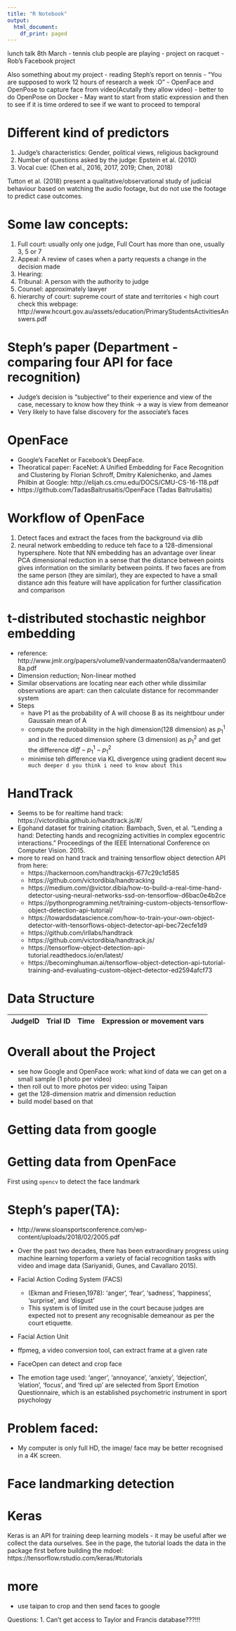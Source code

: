```yaml
---
title: "R Notebook"
output:
  html_document:
    df_print: paged
---
```


lunch talk 8th March
- tennis club people are playing
- project on racquet
- Rob's Facebook project

Also something about my project
- reading Steph's report on tennis
- "You are supposed to work 12 hours of research a week :O"
- OpenFace and OpenPose to capture face from video(Acutally they allow video)
- better to do OpenPose on Docker
- May want to start from static expression and then to see if it is time ordered to see if we want to proceed to temporal


# Different kind of predictors 
1. Judge's characteristics: Gender, political views, religious background
2. Number of questions asked by the judge: Epstein et al. (2010) 
3. Vocal cue: (Chen et al., 2016, 2017, 2019; Chen, 2018)

Tutton et al. (2018) present a qualitative/observational study of judicial behaviour based on watching the audio footage, but do not use the footage to predict case outcomes.  


# Some law concepts:
1. Full court: usually only one judge, Full Court has more than one, usually 3, 5 or 7
2. Appeal: A review of cases when a party requests a change in the decision made
3. Hearing:
4. Tribunal: A person with the authority to judge 
5. Counsel: approximately lawyer
5. hierarchy of court: supreme court of state and territories < high court
check this webpage: http://www.hcourt.gov.au/assets/education/PrimaryStudentsActivitiesAnswers.pdf

# Steph's paper (Department - comparing four API for face recognition)
- Judge's decision is "subjective" to their experience and view of the case, necessary to know how they think -> a way is view from demeanor
-  Very likely to have false discovery for the associate's faces

# OpenFace
- Google’s FaceNet or Facebook’s DeepFace.
- Theoratical paper:  FaceNet: A Unified Embedding for Face Recognition and Clustering by Florian Schroff, Dmitry Kalenichenko, and James Philbin at Google: http://elijah.cs.cmu.edu/DOCS/CMU-CS-16-118.pdf
- https://github.com/TadasBaltrusaitis/OpenFace (Tadas Baltrušaitis)

# Workflow of OpenFace
1. Detect faces and extract the faces from the background via dlib
2. neural network embedding to reduce teh face to a 128-dimensional hypersphere. Note that NN embedding has an advantage over linear PCA dimensional reduction in a sense that the distance between points gives information on the similarity between points. If two faces are from the same person (they are similar), they are expected to have a small distance adn this feature will have application for further classification and comparison


# t-distributed stochastic neighbor embedding
- reference: http://www.jmlr.org/papers/volume9/vandermaaten08a/vandermaaten08a.pdf
- Dimension reduction; Non-linear mothed
- Similar observations are locating near each other while dissimilar observations are  apart: can then calculate distance for recommander system
- Steps
  - have P1 as the probability of A will choose B as its neightbour under Gaussain mean of A
  - compute the probability in the high dimension(128 dimension) as $p^1_1$ and in the reduced dimension sphere (3 dimension) as $p^2_1$ and get the difference $diff - p^1_1 - p^2_1$
  - minimise teh difference via KL divergence using gradient decent
```How much deeper d you think i need to know about this```


# HandTrack
- Seems to be for realtime hand track: https://victordibia.github.io/handtrack.js/#/
- Egohand dataset for training citation: Bambach, Sven, et al. “Lending a hand: Detecting hands and recognizing activities in complex egocentric interactions.” Proceedings of the IEEE International Conference on Computer Vision. 2015.
- more to read on hand track and training tensorflow object detection API from here: 
  - https://hackernoon.com/handtrackjs-677c29c1d585
  - https://github.com/victordibia/handtracking
  - https://medium.com/@victor.dibia/how-to-build-a-real-time-hand-detector-using-neural-networks-ssd-on-tensorflow-d6bac0e4b2ce
  - https://pythonprogramming.net/training-custom-objects-tensorflow-object-detection-api-tutorial/
  - https://towardsdatascience.com/how-to-train-your-own-object-detector-with-tensorflows-object-detector-api-bec72ecfe1d9
  - https://github.com/irllabs/handtrack
  - https://github.com/victordibia/handtrack.js/
  - https://tensorflow-object-detection-api-tutorial.readthedocs.io/en/latest/
  - https://becominghuman.ai/tensorflow-object-detection-api-tutorial-training-and-evaluating-custom-object-detector-ed2594afcf73






# Data Structure
|JudgeID|Trial ID|Time|Expression or movement vars|
|----|----|-----|-----|


# Overall about the Project 
- see how Google and OpenFace work: what kind of data we can get on a small sample (1 photo per video)  
- then roll out to more photos per video: using Taipan
- get the 128-dimension matrix and dimension reduction 
- build model based on that




# Getting data from google 

# Getting data from OpenFace 
First using `opencv` to detect the face landmark

# Steph's paper(TA): 
- http://www.sloansportsconference.com/wp-content/uploads/2018/02/2005.pdf
- Over	the	past	two	decades,	there	has	been	extraordinary	progress	using	machine	learning	toperform	a	variety	of	facial	recognition	tasks	with	video	and	image	data	(Sariyanidi,	Gunes,	and	Cavallaro	2015).

- Facial Action Coding System (FACS)
  - (Ekman and Friesen,1978):	‘anger’,	‘fear’,	‘sadness’,	‘happiness’,	‘surprise’,	and	‘disgust’
  - This system is of limited use in the court because judges are expected not to present any recognisable demeanour as per the court etiquette. 

- Facial Action Unit
- ffpmeg, a video conversion tool,  can extract frame at a given rate 
- FaceOpen can detect and crop face 
- The emotion tage used: ‘anger’,	‘annoyance’,	‘anxiety’,	‘dejection’,	‘elation’,	‘focus’,	and ‘fired	up’ are selected from Sport Emotion Questionnaire, which	is	an	established	psychometric	instrument	in	sport	psychology


# Problem faced:
- My computer is only full HD, the image/ face may be better recognised in a 4K screen. 



# Face landmarking detection

# Keras
Keras is an API for training deep learning models - it may be useful after we collect the data ourselves. See in the page, the tutorial loads the data in the package first before building the mdoel: https://tensorflow.rstudio.com/keras/#tutorials





# more
- use taipan to crop and then send faces to google 


Questions:
1. Can't get access to Taylor and Francis database???!!!
